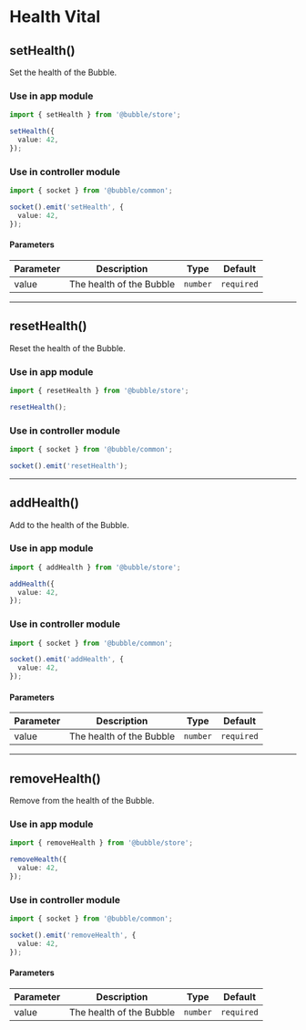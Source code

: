 # Health Vital

## setHealth()

Set the health of the Bubble.

### Use in app module

```typescript
import { setHealth } from '@bubble/store';

setHealth({
  value: 42,
});
```

### Use in controller module

```typescript
import { socket } from '@bubble/common';

socket().emit('setHealth', {
  value: 42,
});
```

#### Parameters

| Parameter | Description              | Type     | Default    |
| --------- | ------------------------ | -------- | ---------- |
| value     | The health of the Bubble | `number` | `required` |

---

## resetHealth()

Reset the health of the Bubble.

### Use in app module

```typescript
import { resetHealth } from '@bubble/store';

resetHealth();
```

### Use in controller module

```typescript
import { socket } from '@bubble/common';

socket().emit('resetHealth');
```

---

## addHealth()

Add to the health of the Bubble.

### Use in app module

```typescript
import { addHealth } from '@bubble/store';

addHealth({
  value: 42,
});
```

### Use in controller module

```typescript
import { socket } from '@bubble/common';

socket().emit('addHealth', {
  value: 42,
});
```

#### Parameters

| Parameter | Description              | Type     | Default    |
| --------- | ------------------------ | -------- | ---------- |
| value     | The health of the Bubble | `number` | `required` |

---

## removeHealth()

Remove from the health of the Bubble.

### Use in app module

```typescript
import { removeHealth } from '@bubble/store';

removeHealth({
  value: 42,
});
```

### Use in controller module

```typescript
import { socket } from '@bubble/common';

socket().emit('removeHealth', {
  value: 42,
});
```

#### Parameters

| Parameter | Description              | Type     | Default    |
| --------- | ------------------------ | -------- | ---------- |
| value     | The health of the Bubble | `number` | `required` |

